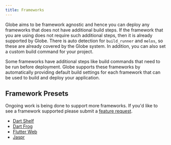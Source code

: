 ```yaml
---
title: Frameworks
---
```


Globe aims to be framework agnostic and hence you can deploy any frameworks that does not have additional build steps. If the framework that you are using does not require such additional steps, then it is already supported by Globe. There is auto detection for `build_runner` and `melos`, so these are already covered by the Globe system. In addition, you can also set a custom build command for your project.

Some frameworks have additional steps like build commands that need to be run before deployment. Globe supports these frameworks by automatically providing default build settings for each framework that can be used to build and deploy your application.

## Framework Presets

Ongoing work is being done to support more frameworks. If you'd like to see a framework supported please submit a [feature request](https://invertase.canny.io/globe).

- [Dart Shelf](/frameworks/shelf-server)
- [Dart Frog](/frameworks/dart-frog)
- [Flutter Web](/frameworks/flutter-web)
- [Jaspr](/frameworks/jaspr)
